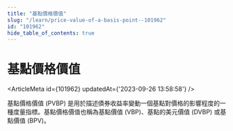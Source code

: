 ```yaml
---
title: "基點價格價值"
slug: "/learn/price-value-of-a-basis-point--101962"
id: "101962"
hide_table_of_contents: true
---
```



# 基點價格價值

<ArticleMeta id={101962} updatedAt={'2023-09-26 13:58:58'} />
<div className='border-solid border-b border-t-0 my-4 border-[var(--ifm-color-gray-300)]' />

基點價格價值 (PVBP) 是用於描述債券收益率變動一個基點對價格的影響程度的一種度量指標。基點價格價值也稱為基點價值 (VBP)、基點的美元價值 (DVBP) 或基點價值 (BPV)。
